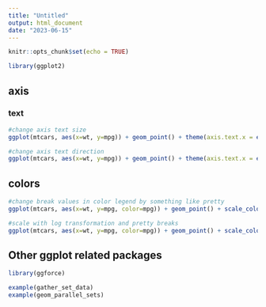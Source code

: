 ```yaml
---
title: "Untitled"
output: html_document
date: "2023-06-15"
---
```


```r
knitr::opts_chunk$set(echo = TRUE)
```


```r
library(ggplot2)
```

## axis
### text
```r
#change axis text size
ggplot(mtcars, aes(x=wt, y=mpg)) + geom_point() + theme(axis.text.x = element_text(size=20), axis.text.y = element_text(size=20))

#change axis text direction
ggplot(mtcars, aes(x=wt, y=mpg)) + geom_point() + theme(axis.text.x = element_text(angle=45, hjust=1), axis.text.y = element_text(angle=45, hjust=1))

```

## colors
```r
#change break values in color legend by something like pretty
ggplot(mtcars, aes(x=wt, y=mpg, color=mpg)) + geom_point() + scale_color_gradientn(colours = rainbow(5), breaks = pretty(mtcars$mpg, n=5))

#scale with log transformation and pretty breaks
ggplot(mtcars, aes(x=wt, y=mpg, color=mpg)) + geom_point() + scale_color_gradientn(colours = rainbow(5), breaks = pretty(log(mtcars$mpg), n=5))


```

## Other ggplot related packages

```r
library(ggforce)

example(gather_set_data)
example(geom_parallel_sets)


```


